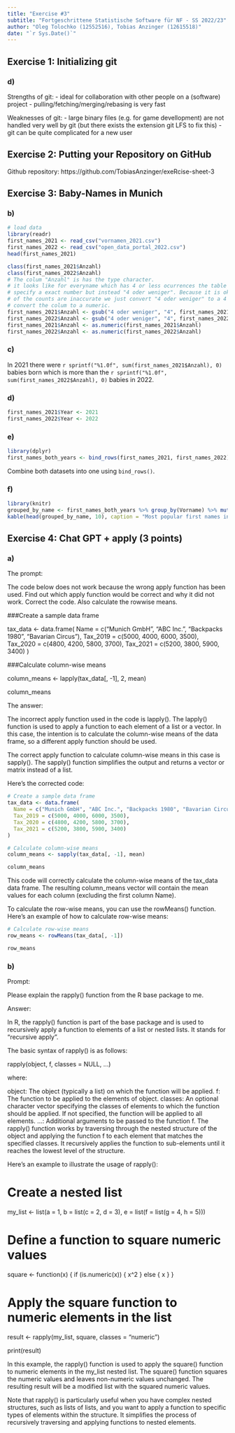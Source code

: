 ```yaml
---
title: "Exercise #3"
subtitle: "Fortgeschrittene Statistische Software für NF - SS 2022/23"
author: "Oleg Tolochko (12552516), Tobias Anzinger (12615518)"
date: "`r Sys.Date()`"
---
```



## Exercise 1: Initializing git

### d)

Strengths of git:
  - ideal for collaboration with other people on a (software) project
  - pulling/fetching/merging/rebasing is very fast

Weaknesses of git:
  - large binary files (e.g. for game devellopment) are not handled very well by git (but there exists the extension git LFS to fix this)
  - git can be quite complicated for a new user


## Exercise 2: Putting your Repository on GitHub 

Github repository: https://github.com/TobiasAnzinger/exeRcise-sheet-3

## Exercise 3: Baby-Names in Munich

### b)

```r
# load data
library(readr)
first_names_2021 <- read_csv("vornamen_2021.csv")
first_names_2022 <- read_csv("open_data_portal_2022.csv")
head(first_names_2021)
```


```r
class(first_names_2021$Anzahl)
class(first_names_2022$Anzahl)
# The colum "Anzahl" is has the type character.
# it looks like for everyname which has 4 or less ocurrences the table doesn't 
# specify a exact number but instead "4 oder weniger". Because it is ok that some
# of the counts are inaccurate we just convert "4 oder weniger" to a 4 and 
# convert the colum to a numeric.
first_names_2021$Anzahl <- gsub("4 oder weniger", "4", first_names_2021$Anzahl)
first_names_2022$Anzahl <- gsub("4 oder weniger", "4", first_names_2022$Anzahl)
first_names_2021$Anzahl <- as.numeric(first_names_2021$Anzahl)
first_names_2022$Anzahl <- as.numeric(first_names_2022$Anzahl)
```

### c)

In 2021 there were `r sprintf("%1.0f", sum(first_names_2021$Anzahl), 0)` babies born which is more than the `r sprintf("%1.0f", sum(first_names_2022$Anzahl), 0)` babies in 2022.


### d)

```r
first_names_2021$Year <- 2021
first_names_2022$Year <- 2022
```

### e)

```r
library(dplyr)
first_names_both_years <- bind_rows(first_names_2021, first_names_2022)
```
Combine both datasets into one using `bind_rows()`.

### f)

```r
library(knitr)
grouped_by_name <- first_names_both_years %>% group_by(Vorname) %>% mutate(Anzahl = sum(Anzahl)) %>% arrange(desc(Anzahl)) %>% select(-Year) %>% distinct()
kable(head(grouped_by_name, 10), caption = "Most popular first names in Munich (2021-2022)")
```


## Exercise 4: Chat GPT + apply (3 points)

### a)

The prompt:

The code below does not work because the wrong apply function has
    been used. Find out which apply function would be correct and why it
    did not work. Correct the code. Also calculate the rowwise means.

###Create a sample data frame

tax_data \<- data.frame( Name = c("Munich GmbH", "ABC Inc.", "Backpacks
1980", "Bavarian Circus"), Tax_2019 = c(5000, 4000, 6000, 3500),
Tax_2020 = c(4800, 4200, 5800, 3700), Tax_2021 = c(5200, 3800, 5900,
3400) )

###Calculate column-wise means

column_means \<- lapply(tax_data\[, -1\], 2, mean)

column_means



The answer:

The incorrect apply function used in the code is lapply(). The lapply() function is used to apply a function to each element of a list or a vector. In this case, the intention is to calculate the column-wise means of the data frame, so a different apply function should be used.

The correct apply function to calculate column-wise means in this case is sapply(). The sapply() function simplifies the output and returns a vector or matrix instead of a list.

Here's the corrected code:

```r
# Create a sample data frame
tax_data <- data.frame(
  Name = c("Munich GmbH", "ABC Inc.", "Backpacks 1980", "Bavarian Circus"),
  Tax_2019 = c(5000, 4000, 6000, 3500),
  Tax_2020 = c(4800, 4200, 5800, 3700),
  Tax_2021 = c(5200, 3800, 5900, 3400)
)

# Calculate column-wise means
column_means <- sapply(tax_data[, -1], mean)

column_means
```

This code will correctly calculate the column-wise means of the tax_data data frame. The resulting column_means vector will contain the mean values for each column (excluding the first column Name).

To calculate the row-wise means, you can use the rowMeans() function. Here's an example of how to calculate row-wise means:

```r
# Calculate row-wise means
row_means <- rowMeans(tax_data[, -1])

row_means
```

### b)

Prompt:

Please explain the rapply()  function from the R base package to me.


Answer:

In R, the rapply() function is part of the base package and is used to recursively apply a function to elements of a list or nested lists. It stands for "recursive apply".

The basic syntax of rapply() is as follows:

rapply(object, f, classes = NULL, ...)

where:

object: The object (typically a list) on which the function will be applied.
f: The function to be applied to the elements of object.
classes: An optional character vector specifying the classes of elements to which the function should be applied. If not specified, the function will be applied to all elements.
...: Additional arguments to be passed to the function f.
The rapply() function works by traversing through the nested structure of the object and applying the function f to each element that matches the specified classes. It recursively applies the function to sub-elements until it reaches the lowest level of the structure.

Here's an example to illustrate the usage of rapply():

# Create a nested list
my_list <- list(a = 1, b = list(c = 2, d = 3), e = list(f = list(g = 4, h = 5)))

# Define a function to square numeric values
square <- function(x) {
  if (is.numeric(x)) {
    x^2
  } else {
    x
  }
}

# Apply the square function to numeric elements in the list
result <- rapply(my_list, square, classes = "numeric")

print(result)

In this example, the rapply() function is used to apply the square() function to numeric elements in the my_list nested list. The square() function squares the numeric values and leaves non-numeric values unchanged. The resulting result will be a modified list with the squared numeric values.

Note that rapply() is particularly useful when you have complex nested structures, such as lists of lists, and you want to apply a function to specific types of elements within the structure. It simplifies the process of recursively traversing and applying functions to nested elements.


